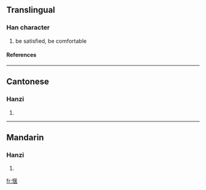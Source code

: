 {{see|愜}}

==Translingual==
===Han character===
{{Han char|rn=61|rad=心|as=08|sn=11|four=|canj=心尸大廿 (PSKT)}}
# be satisfied, be comfortable
====References====
{{Han ref|kx=0392.181|hdz=42313.020|uh=60EC|ud=24812}}
----
==Cantonese==
===Hanzi===
{{yue-hanzi|jyut=|y=hip3}}
# {{defn|Cantonese}}
----
==Mandarin==
===Hanzi===
{{cmn-hanzi|tra=愜|pin=[[qiè]] ([[qie4]])|wg=ch'ieh<sup>4</sup>}}
# {{defn|Mandarin}}

[[fr:惬]]